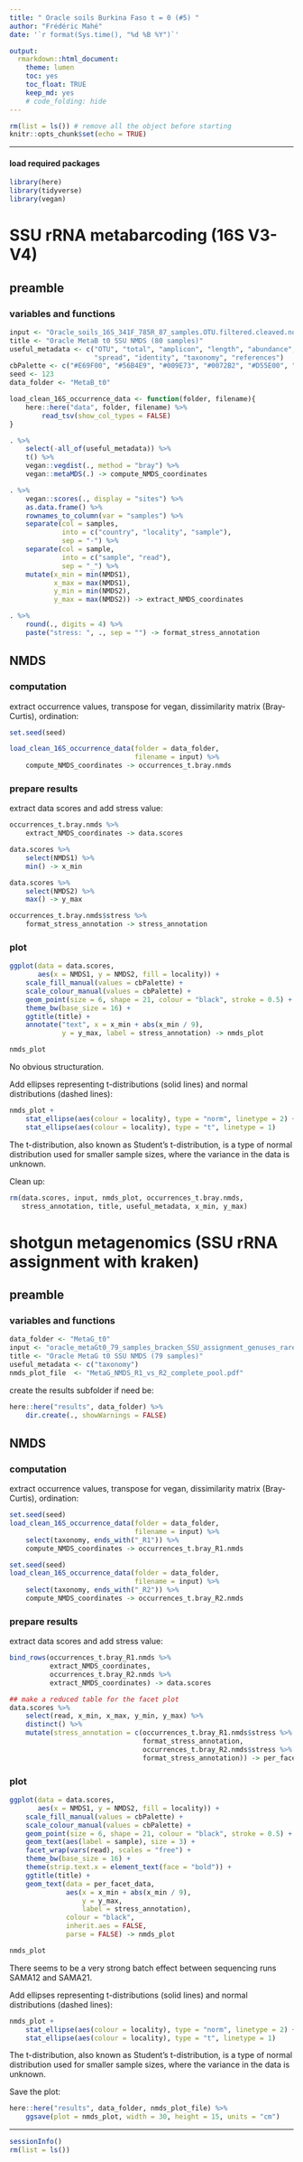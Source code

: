 ```yaml
---
title: " Oracle soils Burkina Faso t = 0 (#5) "
author: "Frédéric Mahé"
date: '`r format(Sys.time(), "%d %B %Y")`'

output:
  rmarkdown::html_document:
    theme: lumen
    toc: yes
    toc_float: TRUE
    keep_md: yes
    # code_folding: hide
---
```


```r
rm(list = ls()) # remove all the object before starting
knitr::opts_chunk$set(echo = TRUE)
```

***

#### load required packages

```r
library(here)
library(tidyverse)
library(vegan)
```


# SSU rRNA metabarcoding (16S V3-V4)

## preamble

### variables and functions

```r
input <- "Oracle_soils_16S_341F_785R_87_samples.OTU.filtered.cleaved.nosubstringOTUs.mumu.table3"
title <- "Oracle MetaB t0 SSU NMDS (80 samples)"
useful_metadata <- c("OTU", "total", "amplicon", "length", "abundance",
                     "spread", "identity", "taxonomy", "references")
cbPalette <- c("#E69F00", "#56B4E9", "#009E73", "#0072B2", "#D55E00", "#CC79A7")
seed <- 123
data_folder <- "MetaB_t0"
```

```r
load_clean_16S_occurrence_data <- function(folder, filename){
    here::here("data", folder, filename) %>%
        read_tsv(show_col_types = FALSE)
}

. %>%
    select(-all_of(useful_metadata)) %>%
    t() %>%
    vegan::vegdist(., method = "bray") %>%
    vegan::metaMDS(.) -> compute_NMDS_coordinates

. %>%
    vegan::scores(., display = "sites") %>%
    as.data.frame() %>%
    rownames_to_column(var = "samples") %>%
    separate(col = samples,
             into = c("country", "locality", "sample"),
             sep = "-") %>%
    separate(col = sample,
             into = c("sample", "read"),
             sep = "_") %>%
    mutate(x_min = min(NMDS1),
           x_max = max(NMDS1),
           y_min = min(NMDS2),
           y_max = max(NMDS2)) -> extract_NMDS_coordinates

. %>%
    round(., digits = 4) %>%
    paste("stress: ", ., sep = "") -> format_stress_annotation
```


## NMDS

### computation

extract occurrence values, transpose for vegan, dissimilarity matrix
(Bray-Curtis), ordination:

```r
set.seed(seed)

load_clean_16S_occurrence_data(folder = data_folder,
                               filename = input) %>%
    compute_NMDS_coordinates -> occurrences_t.bray.nmds
```


### prepare results

extract data scores and add stress value:

```r
occurrences_t.bray.nmds %>%
    extract_NMDS_coordinates -> data.scores

data.scores %>%
    select(NMDS1) %>%
    min() -> x_min

data.scores %>%
    select(NMDS2) %>%
    max() -> y_max

occurrences_t.bray.nmds$stress %>%
    format_stress_annotation -> stress_annotation
```


### plot

```r
ggplot(data = data.scores,
       aes(x = NMDS1, y = NMDS2, fill = locality)) +
    scale_fill_manual(values = cbPalette) +
    scale_colour_manual(values = cbPalette) +
    geom_point(size = 6, shape = 21, colour = "black", stroke = 0.5) +
    theme_bw(base_size = 16) +
    ggtitle(title) +
    annotate("text", x = x_min + abs(x_min / 9),
             y = y_max, label = stress_annotation) -> nmds_plot

nmds_plot
```

No obvious structuration.

Add ellipses representing t-distributions (solid lines) and normal
distributions (dashed lines):

```r
nmds_plot +
    stat_ellipse(aes(colour = locality), type = "norm", linetype = 2) +
    stat_ellipse(aes(colour = locality), type = "t", linetype = 1)
```

The t-distribution, also known as Student's t-distribution, is a type
of normal distribution used for smaller sample sizes, where the
variance in the data is unknown.


Clean up:

```r
rm(data.scores, input, nmds_plot, occurrences_t.bray.nmds,
   stress_annotation, title, useful_metadata, x_min, y_max)
```


# shotgun metagenomics (SSU rRNA assignment with kraken)

## preamble

### variables and functions

```r
data_folder <- "MetaG_t0"
input <- "oracle_metaGt0_79_samples_bracken_SSU_assignment_genuses_rarefied.table3"
title <- "Oracle MetaG t0 SSU NMDS (79 samples)"
useful_metadata <- c("taxonomy")
nmds_plot_file  <- "MetaG_NMDS_R1_vs_R2_complete_pool.pdf"
```

create the results subfolder if need be:

```r
here::here("results", data_folder) %>%
    dir.create(., showWarnings = FALSE)
```


## NMDS

### computation

extract occurrence values, transpose for vegan, dissimilarity matrix
(Bray-Curtis), ordination:

```r
set.seed(seed)
load_clean_16S_occurrence_data(folder = data_folder,
                               filename = input) %>%
    select(taxonomy, ends_with("_R1")) %>%
    compute_NMDS_coordinates -> occurrences_t.bray_R1.nmds

set.seed(seed)
load_clean_16S_occurrence_data(folder = data_folder,
                               filename = input) %>%
    select(taxonomy, ends_with("_R2")) %>%
    compute_NMDS_coordinates -> occurrences_t.bray_R2.nmds
```


### prepare results

extract data scores and add stress value:

```r
bind_rows(occurrences_t.bray_R1.nmds %>%
          extract_NMDS_coordinates,
          occurrences_t.bray_R2.nmds %>%
          extract_NMDS_coordinates) -> data.scores

## make a reduced table for the facet plot
data.scores %>%
    select(read, x_min, x_max, y_min, y_max) %>%
    distinct() %>%
    mutate(stress_annotation = c(occurrences_t.bray_R1.nmds$stress %>%
                                 format_stress_annotation,
                                 occurrences_t.bray_R2.nmds$stress %>%
                                 format_stress_annotation)) -> per_facet_data
```


### plot

```r
ggplot(data = data.scores,
       aes(x = NMDS1, y = NMDS2, fill = locality)) +
    scale_fill_manual(values = cbPalette) +
    scale_colour_manual(values = cbPalette) +
    geom_point(size = 6, shape = 21, colour = "black", stroke = 0.5) +
    geom_text(aes(label = sample), size = 3) +
    facet_wrap(vars(read), scales = "free") +
    theme_bw(base_size = 16) +
    theme(strip.text.x = element_text(face = "bold")) +
    ggtitle(title) +
    geom_text(data = per_facet_data,
              aes(x = x_min + abs(x_min / 9),
                  y = y_max,
                  label = stress_annotation),
              colour = "black",
              inherit.aes = FALSE,
              parse = FALSE) -> nmds_plot

nmds_plot
```

There seems to be a very strong batch effect between sequencing runs
SAMA12 and SAMA21.

Add ellipses representing t-distributions (solid lines) and normal
distributions (dashed lines):

```r
nmds_plot +
    stat_ellipse(aes(colour = locality), type = "norm", linetype = 2) +
    stat_ellipse(aes(colour = locality), type = "t", linetype = 1)
```

The t-distribution, also known as Student's t-distribution, is a type
of normal distribution used for smaller sample sizes, where the
variance in the data is unknown.

Save the plot:

```r
here::here("results", data_folder, nmds_plot_file) %>%
    ggsave(plot = nmds_plot, width = 30, height = 15, units = "cm")
```


***

```r
sessionInfo()
rm(list = ls())
```

